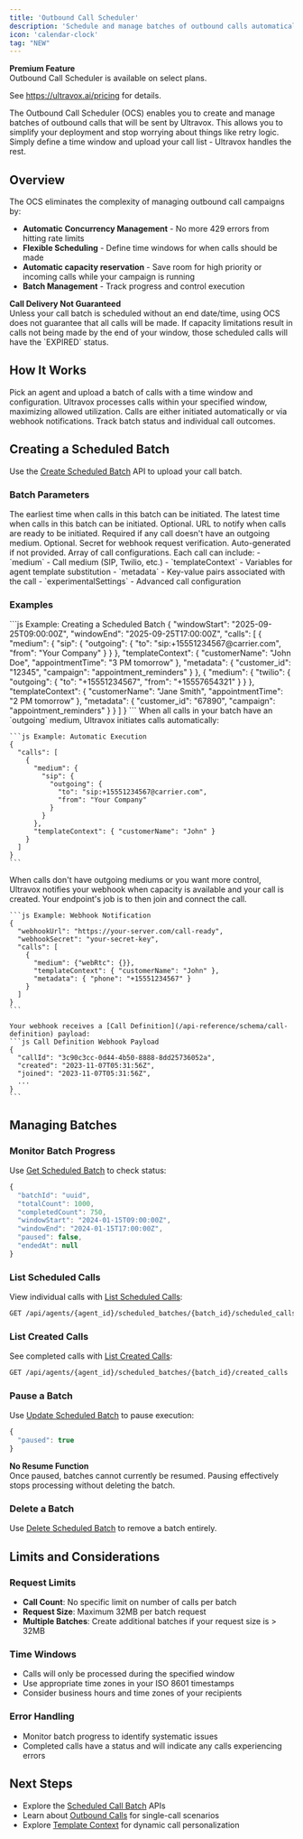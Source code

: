 ```yaml
---
title: 'Outbound Call Scheduler'
description: 'Schedule and manage batches of outbound calls automatically with concurrency control and retry handling.'
icon: 'calendar-clock'
tag: "NEW"
---
```


<Callout icon="star" color="#FFC107" iconType="regular">
  <b>Premium Feature</b>
  <br />
  Outbound Call Scheduler is available on select plans.
  
  See https://ultravox.ai/pricing for details.
</Callout>

The Outbound Call Scheduler (OCS) enables you to create and manage batches of outbound calls that will be sent by Ultravox. This allows you to simplify your deployment and stop worrying about things like retry logic. Simply define a time window and upload your call list - Ultravox handles the rest.

## Overview

The OCS eliminates the complexity of managing outbound call campaigns by:

- **Automatic Concurrency Management** - No more 429 errors from hitting rate limits
- **Flexible Scheduling** - Define time windows for when calls should be made
- **Automatic capacity reservation** - Save room for high priority or incoming calls while your campaign is running
- **Batch Management** - Track progress and control execution

<Danger>
  <b>Call Delivery Not Guaranteed</b>
  <br />
  Unless your call batch is scheduled without an end date/time, using OCS does not guarantee that all calls will be made. If capacity limitations result in calls not being made by the end of your window, those scheduled calls will have the `EXPIRED` status.
</Danger>

## How It Works

<Steps>
  <Step title="Create a Scheduled Batch">
    Pick an agent and upload a batch of calls with a time window and configuration.
  </Step>
  <Step title="Automatic Processing">
    Ultravox processes calls within your specified window, maximizing allowed utilization.
  </Step>
  <Step title="Call Execution">
    Calls are either initiated automatically or via webhook notifications.
  </Step>
  <Step title="Monitor Progress">
    Track batch status and individual call outcomes.
  </Step>
</Steps>

## Creating a Scheduled Batch

Use the [Create Scheduled Batch](/api-reference/agents/agents-scheduled-batches-post) API to upload your call batch.

### Batch Parameters
<ParamField body="windowStart" type="string" format="date-time">
  The earliest time when calls in this batch can be initiated.
</ParamField>

<ParamField body="windowEnd" type="string" format="date-time">
  The latest time when calls in this batch can be initiated.
</ParamField>

<ParamField body="webhookUrl" type="string" format="uri">
  Optional. URL to notify when calls are ready to be initiated. Required if any call doesn't have an outgoing medium.
</ParamField>

<ParamField body="webhookSecret" type="string">
  Optional. Secret for webhook request verification. Auto-generated if not provided.
</ParamField>

<ParamField body="calls" type="array" required>
  Array of call configurations. Each call can include:
  - `medium` - Call medium (SIP, Twilio, etc.)
  - `templateContext` - Variables for agent template substitution
  - `metadata` - Key-value pairs associated with the call
  - `experimentalSettings` - Advanced call configuration
</ParamField>

### Examples
<Tabs>
  <Tab title="Creating a Batch" icon="plus">
    ```js Example: Creating a Scheduled Batch
    {
      "windowStart": "2025-09-25T09:00:00Z",
      "windowEnd": "2025-09-25T17:00:00Z",
      "calls": [
        {
          "medium": {
            "sip": {
              "outgoing": {
                "to": "sip:+15551234567@carrier.com",
                "from": "Your Company"
              }
            }
          },
          "templateContext": {
            "customerName": "John Doe",
            "appointmentTime": "3 PM tomorrow"
          },
          "metadata": {
            "customer_id": "12345",
            "campaign": "appointment_reminders"
          }
        },
        {
          "medium": {
            "twilio": {
              "outgoing": {
                "to": "+15551234567",
                "from": "+15557654321"
              }
            }
          },
          "templateContext": {
            "customerName": "Jane Smith", 
            "appointmentTime": "2 PM tomorrow"
          },
          "metadata": {
            "customer_id": "67890",
            "campaign": "appointment_reminders"
          }
        }
      ]
    }
    ```
  </Tab>
  <Tab title="Example: Automatic Execution" icon="bolt-auto">
    When all calls in your batch have an `outgoing` medium, Ultravox initiates calls automatically:

    ```js Example: Automatic Execution
    {
      "calls": [
        {
          "medium": {
            "sip": {
              "outgoing": {
                "to": "sip:+15551234567@carrier.com",
                "from": "Your Company"
              }
            }
          },
          "templateContext": { "customerName": "John" }
        }
      ]
    }
    ```
  </Tab>
  <Tab title="Example: Webhook Notification" icon="webhook">
    When calls don't have outgoing mediums or you want more control, Ultravox notifies your webhook when capacity is available and your call is created. Your endpoint's job is to then join and connect the call.

    ```js Example: Webhook Notification
    {
      "webhookUrl": "https://your-server.com/call-ready",
      "webhookSecret": "your-secret-key",
      "calls": [
        {
          "medium": {"webRtc": {}},
          "templateContext": { "customerName": "John" },
          "metadata": { "phone": "+15551234567" }
        }
      ]
    }
    ```

    Your webhook receives a [Call Definition](/api-reference/schema/call-definition) payload:
    ```js Call Definition Webhook Payload
    {
      "callId": "3c90c3cc-0d44-4b50-8888-8dd25736052a",
      "created": "2023-11-07T05:31:56Z",
      "joined": "2023-11-07T05:31:56Z",
      ...
    }
    ```
  </Tab>
</Tabs>

## Managing Batches

### Monitor Batch Progress
Use [Get Scheduled Batch](/api-reference/agents/agents-scheduled-batches-get) to check status:

```js Response Example
{
  "batchId": "uuid",
  "totalCount": 1000,
  "completedCount": 750,
  "windowStart": "2024-01-15T09:00:00Z",
  "windowEnd": "2024-01-15T17:00:00Z",
  "paused": false,
  "endedAt": null
}
```

### List Scheduled Calls
View individual calls with [List Scheduled Calls](/api-reference/agents/agents-scheduled-batches-scheduled-calls-list):

```bash
GET /api/agents/{agent_id}/scheduled_batches/{batch_id}/scheduled_calls?status=SUCCESS
```

### List Created Calls  
See completed calls with [List Created Calls](/api-reference/agents/agents-scheduled-batches-created-calls-list):

```bash
GET /api/agents/{agent_id}/scheduled_batches/{batch_id}/created_calls
```

### Pause a Batch
Use [Update Scheduled Batch](/api-reference/agents/agents-scheduled-batches-patch) to pause execution:

```js Pause Batch
{
  "paused": true
}
```

<Warning>
  <b>No Resume Function</b>
  <br />
  Once paused, batches cannot currently be resumed. Pausing effectively stops processing without deleting the batch.
</Warning>

### Delete a Batch
Use [Delete Scheduled Batch](/api-reference/agents/agents-scheduled-batches-delete) to remove a batch entirely.

## Limits and Considerations

### Request Limits
- **Call Count**: No specific limit on number of calls per batch
- **Request Size**: Maximum 32MB per batch request
- **Multiple Batches**: Create additional batches if your request size is > 32MB

### Time Windows
- Calls will only be processed during the specified window
- Use appropriate time zones in your ISO 8601 timestamps
- Consider business hours and time zones of your recipients

### Error Handling
- Monitor batch progress to identify systematic issues
- Completed calls have a status and will indicate any calls experiencing errors

## Next Steps
- Explore the [Scheduled Call Batch](/api-reference/agents/agents-scheduled-batches-list) APIs
- Learn about [Outbound Calls](/telephony/outbound-calls) for single-call scenarios
- Explore [Template Context](/agents/making-calls#template-context-and-variables) for dynamic call personalization  